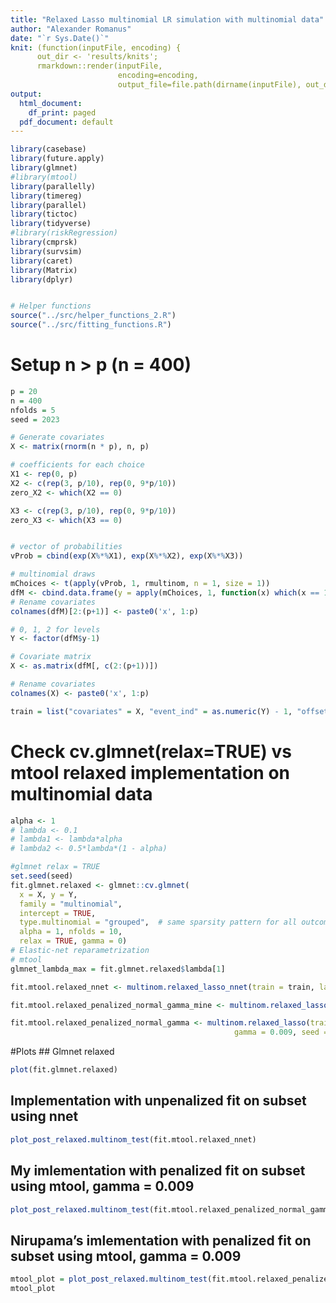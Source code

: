 ```yaml
---
title: "Relaxed Lasso multinomial LR simulation with multinomial data"
author: "Alexander Romanus"
date: "`r Sys.Date()`"
knit: (function(inputFile, encoding) { 
      out_dir <- 'results/knits';
      rmarkdown::render(inputFile,
                        encoding=encoding, 
                        output_file=file.path(dirname(inputFile), out_dir, paste(runif(1), 'relaxed_simulation_multinomial.html'))) })
output:
  html_document: 
    df_print: paged
  pdf_document: default
---
```


```r
library(casebase)
library(future.apply)
library(glmnet)
#library(mtool)
library(parallelly)
library(timereg)
library(parallel)
library(tictoc)
library(tidyverse)
#library(riskRegression)
library(cmprsk)
library(survsim)
library(caret)
library(Matrix)
library(dplyr)


# Helper functions 
source("../src/helper_functions_2.R")
source("../src/fitting_functions.R")
```


# Setup n > p (n = 400)
``` r
p = 20
n = 400
nfolds = 5
seed = 2023

# Generate covariates 
X <- matrix(rnorm(n * p), n, p)

# coefficients for each choice
X1 <- rep(0, p)
X2 <- c(rep(3, p/10), rep(0, 9*p/10))
zero_X2 <- which(X2 == 0)

X3 <- c(rep(3, p/10), rep(0, 9*p/10))
zero_X3 <- which(X3 == 0)


# vector of probabilities
vProb = cbind(exp(X%*%X1), exp(X%*%X2), exp(X%*%X3))

# multinomial draws
mChoices <- t(apply(vProb, 1, rmultinom, n = 1, size = 1))
dfM <- cbind.data.frame(y = apply(mChoices, 1, function(x) which(x == 1)), X)
# Rename covariates 
colnames(dfM)[2:(p+1)] <- paste0('x', 1:p)

# 0, 1, 2 for levels 
Y <- factor(dfM$y-1)

# Covariate matrix 
X <- as.matrix(dfM[, c(2:(p+1))])

# Rename covariates 
colnames(X) <- paste0('x', 1:p)

train = list("covariates" = X, "event_ind" = as.numeric(Y) - 1, "offset" = rep(0, length(Y)), "time" = rep(0, length(Y)))
```


# Check cv.glmnet(relax=TRUE) vs mtool relaxed implementation on multinomial data

``` r
alpha <- 1
# lambda <- 0.1
# lambda1 <- lambda*alpha
# lambda2 <- 0.5*lambda*(1 - alpha)

#glmnet relax = TRUE
set.seed(seed)
fit.glmnet.relaxed <- glmnet::cv.glmnet(
  x = X, y = Y,
  family = "multinomial",
  intercept = TRUE,
  type.multinomial = "grouped",  # same sparsity pattern for all outcome classes
  alpha = 1, nfolds = 10,
  relax = TRUE, gamma = 0)
# Elastic-net reparametrization
# mtool
glmnet_lambda_max = fit.glmnet.relaxed$lambda[1]

fit.mtool.relaxed_nnet <- multinom.relaxed_lasso_nnet(train = train, lambda_max = glmnet_lambda_max, alpha = 1, seed = seed, epsilon = 0.01)

fit.mtool.relaxed_penalized_normal_gamma_mine <- multinom.relaxed_lasso_mtool(train = train, lambda_max = glmnet_lambda_max, alpha = 1, seed = seed, epsilon = 0.1, gamma = 0.009)

fit.mtool.relaxed_penalized_normal_gamma <- multinom.relaxed_lasso(train = dfM, lambda_max = glmnet_lambda_max,
                                                  gamma = 0.009, seed = seed, epsilon = 0.001)
```
#Plots
## Glmnet relaxed
```r
plot(fit.glmnet.relaxed)
```

## Implementation with unpenalized fit on subset using nnet
```r
plot_post_relaxed.multinom_test(fit.mtool.relaxed_nnet)
```



## My imlementation with penalized fit on subset using mtool, gamma = 0.009
```r
plot_post_relaxed.multinom_test(fit.mtool.relaxed_penalized_normal_gamma_mine)
```

## Nirupama's imlementation with penalized fit on subset using mtool, gamma = 0.009
```r
mtool_plot = plot_post_relaxed.multinom_test(fit.mtool.relaxed_penalized_normal_gamma)
mtool_plot
```